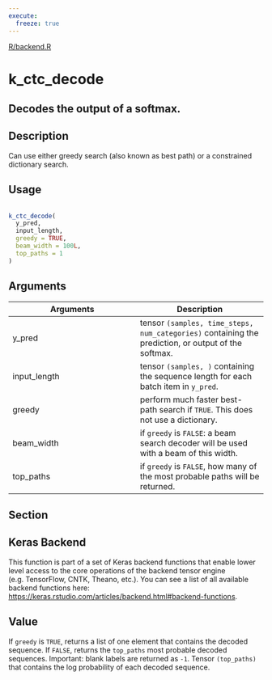 ```yaml
---
execute:
  freeze: true
---
```


[R/backend.R](https://github.com/rstudio/keras//blob/main/R/backend.R#L681) 

# k_ctc_decode

## Decodes the output of a softmax.

## Description
 Can use either greedy search (also known as best path) or a constrained dictionary search. 


## Usage
```r
 
k_ctc_decode( 
  y_pred, 
  input_length, 
  greedy = TRUE, 
  beam_width = 100L, 
  top_paths = 1 
) 
```

## Arguments
|Arguments|Description|
|---|---|
| y_pred | tensor `(samples, time_steps, num_categories)` containing the prediction, or output of the softmax. |
| input_length | tensor `(samples, )` containing the sequence length for each batch item in `y_pred`. |
| greedy | perform much faster best-path search if `TRUE`. This does not use a dictionary. |
| beam_width | if `greedy` is `FALSE`: a beam search decoder will be used with a beam of this width. |
| top_paths | if `greedy` is `FALSE`, how many of the most probable paths will be returned. |


## Section

## Keras Backend

   This function is part of a set of Keras backend functions that enable lower level access to the core operations of the backend tensor engine (e.g. TensorFlow, CNTK, Theano, etc.).  You can see a list of all available backend functions here: [https://keras.rstudio.com/articles/backend.html#backend-functions](https://keras.rstudio.com/articles/backend.html#backend-functions). 

## Value
 If `greedy` is `TRUE`, returns a list of one element that contains the decoded sequence. If `FALSE`, returns the `top_paths` most probable decoded sequences. Important: blank labels are returned as `-1`. Tensor `(top_paths)` that contains the log probability of each decoded sequence. 




